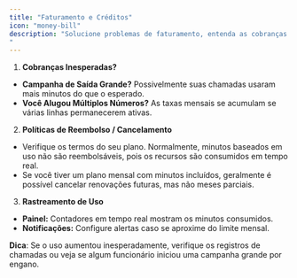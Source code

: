 ```yaml
---
title: "Faturamento e Créditos"
icon: "money-bill"
description: "Solucione problemas de faturamento, entenda as cobranças e aprenda sobre políticas de reembolso e rastreamento de uso
"
---
```


1. **Cobranças Inesperadas?**

- **Campanha de Saída Grande?** Possivelmente suas chamadas usaram mais minutos do que o esperado.
- **Você Alugou Múltiplos Números?** As taxas mensais se acumulam se várias linhas permanecerem ativas.

2. **Políticas de Reembolso / Cancelamento**

- Verifique os termos do seu plano. Normalmente, minutos baseados em uso não são reembolsáveis, pois os recursos são consumidos em tempo real.
- Se você tiver um plano mensal com minutos incluídos, geralmente é possível cancelar renovações futuras, mas não meses parciais.

3. **Rastreamento de Uso**

- **Painel:** Contadores em tempo real mostram os minutos consumidos.
- **Notificações:** Configure alertas caso se aproxime do limite mensal.

**Dica**: Se o uso aumentou inesperadamente, verifique os registros de chamadas ou veja se algum funcionário iniciou uma campanha grande por engano.